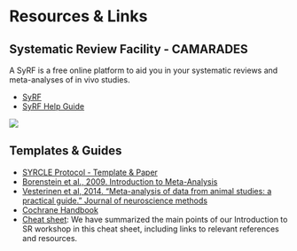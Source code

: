 
# Resources & Links


## Systematic Review Facility - CAMARADES
A SyRF is a free online platform to aid you in your systematic reviews and meta-analyses of in vivo studies. 

- [SyRF](https://syrf.org.uk/){target="_blank"}
- [SyRF Help Guide](https://help.syrf.org.uk/){target="_blank"}


![](figs/syrf-logo.png)


## Templates & Guides

- [SYRCLE Protocol - Template & Paper](https://onlinelibrary.wiley.com/doi/epdf/10.1002/ebm2.7){target="_blank"}
- [Borenstein et al., 2009. Introduction to Meta-Analysis](https://onlinelibrary.wiley.com/doi/book/10.1002/9780470743386){target="_blank"}
- [Vesterinen et al, 2014. "Meta-analysis of data from animal studies: a practical guide." Journal of neuroscience methods](https://doi.org/10.1016/j.jneumeth.2013.09.010){target="_blank"}
- [Cochrane Handbook](https://training.cochrane.org/handbook/current){target="_blank"}
- [Cheat sheet](CheatSheet_IntroSRworkshop_2023.pdf){target="_blank"}: We have summarized the main points of our Introduction to SR workshop in this cheat sheet, including links to relevant references and resources. 

